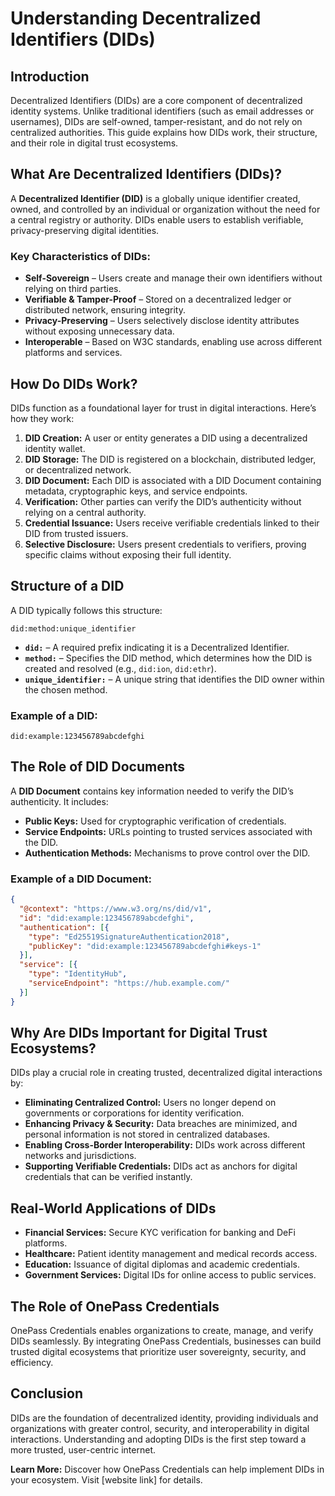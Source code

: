 # Understanding Decentralized Identifiers (DIDs)

## Introduction
Decentralized Identifiers (DIDs) are a core component of decentralized identity systems. Unlike traditional identifiers (such as email addresses or usernames), DIDs are self-owned, tamper-resistant, and do not rely on centralized authorities. This guide explains how DIDs work, their structure, and their role in digital trust ecosystems.

## What Are Decentralized Identifiers (DIDs)?
A **Decentralized Identifier (DID)** is a globally unique identifier created, owned, and controlled by an individual or organization without the need for a central registry or authority. DIDs enable users to establish verifiable, privacy-preserving digital identities.

### Key Characteristics of DIDs:
- **Self-Sovereign** – Users create and manage their own identifiers without relying on third parties.
- **Verifiable & Tamper-Proof** – Stored on a decentralized ledger or distributed network, ensuring integrity.
- **Privacy-Preserving** – Users selectively disclose identity attributes without exposing unnecessary data.
- **Interoperable** – Based on W3C standards, enabling use across different platforms and services.

## How Do DIDs Work?
DIDs function as a foundational layer for trust in digital interactions. Here’s how they work:
1. **DID Creation:** A user or entity generates a DID using a decentralized identity wallet.
2. **DID Storage:** The DID is registered on a blockchain, distributed ledger, or decentralized network.
3. **DID Document:** Each DID is associated with a DID Document containing metadata, cryptographic keys, and service endpoints.
4. **Verification:** Other parties can verify the DID’s authenticity without relying on a central authority.
5. **Credential Issuance:** Users receive verifiable credentials linked to their DID from trusted issuers.
6. **Selective Disclosure:** Users present credentials to verifiers, proving specific claims without exposing their full identity.

## Structure of a DID
A DID typically follows this structure:
```
did:method:unique_identifier
```
- **`did:`** – A required prefix indicating it is a Decentralized Identifier.
- **`method:`** – Specifies the DID method, which determines how the DID is created and resolved (e.g., `did:ion`, `did:ethr`).
- **`unique_identifier:`** – A unique string that identifies the DID owner within the chosen method.

### Example of a DID:
```
did:example:123456789abcdefghi
```

## The Role of DID Documents
A **DID Document** contains key information needed to verify the DID’s authenticity. It includes:
- **Public Keys:** Used for cryptographic verification of credentials.
- **Service Endpoints:** URLs pointing to trusted services associated with the DID.
- **Authentication Methods:** Mechanisms to prove control over the DID.

### Example of a DID Document:
```json
{
  "@context": "https://www.w3.org/ns/did/v1",
  "id": "did:example:123456789abcdefghi",
  "authentication": [{
    "type": "Ed25519SignatureAuthentication2018",
    "publicKey": "did:example:123456789abcdefghi#keys-1"
  }],
  "service": [{
    "type": "IdentityHub",
    "serviceEndpoint": "https://hub.example.com/"
  }]
}
```

## Why Are DIDs Important for Digital Trust Ecosystems?
DIDs play a crucial role in creating trusted, decentralized digital interactions by:
- **Eliminating Centralized Control:** Users no longer depend on governments or corporations for identity verification.
- **Enhancing Privacy & Security:** Data breaches are minimized, and personal information is not stored in centralized databases.
- **Enabling Cross-Border Interoperability:** DIDs work across different networks and jurisdictions.
- **Supporting Verifiable Credentials:** DIDs act as anchors for digital credentials that can be verified instantly.

## Real-World Applications of DIDs
- **Financial Services:** Secure KYC verification for banking and DeFi platforms.
- **Healthcare:** Patient identity management and medical records access.
- **Education:** Issuance of digital diplomas and academic credentials.
- **Government Services:** Digital IDs for online access to public services.

## The Role of OnePass Credentials
OnePass Credentials enables organizations to create, manage, and verify DIDs seamlessly. By integrating OnePass Credentials, businesses can build trusted digital ecosystems that prioritize user sovereignty, security, and efficiency.

## Conclusion
DIDs are the foundation of decentralized identity, providing individuals and organizations with greater control, security, and interoperability in digital interactions. Understanding and adopting DIDs is the first step toward a more trusted, user-centric internet.

**Learn More:** Discover how OnePass Credentials can help implement DIDs in your ecosystem. Visit [website link] for details.

